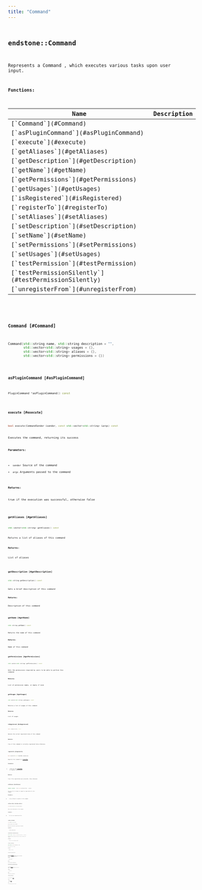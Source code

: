 ```yaml
---
title: "Command"
---
```


## <code className="doc-symbol doc-symbol-class"/> endstone::Command

Represents a Command , which executes various tasks upon user input.


















**Functions:**

<table>
<thead>
   <tr>
      <th>Name</th>
      <th>Description</th>
   </tr>
</thead>
<tbody>
<tr key="classendstone_1_1_command_1aa44822c895d67402241b9570bafd2ce7">
    <td>[`Command`](#Command)</td>
    <td></td>
</tr>
<tr key="classendstone_1_1_command_1ae3f04d6fbd6fe48c29c1b2951f77a5c0">
    <td>[`asPluginCommand`](#asPluginCommand)</td>
    <td></td>
</tr>
<tr key="classendstone_1_1_command_1a983f63a4d9460dcc7a952eabd7c46737">
    <td>[`execute`](#execute)</td>
    <td></td>
</tr>
<tr key="classendstone_1_1_command_1a15380c3310b2a8f58b1ce3e227ddcf6d">
    <td>[`getAliases`](#getAliases)</td>
    <td></td>
</tr>
<tr key="classendstone_1_1_command_1a2f860b42aae19582ecc4a2d74ebc8cca">
    <td>[`getDescription`](#getDescription)</td>
    <td></td>
</tr>
<tr key="classendstone_1_1_command_1ae7306437f7a829db83548ca11288b298">
    <td>[`getName`](#getName)</td>
    <td></td>
</tr>
<tr key="classendstone_1_1_command_1a77de470be4805521e2f8887bbc873152">
    <td>[`getPermissions`](#getPermissions)</td>
    <td></td>
</tr>
<tr key="classendstone_1_1_command_1a43b745e674aed0f0cfc152bb1a99c2b0">
    <td>[`getUsages`](#getUsages)</td>
    <td></td>
</tr>
<tr key="classendstone_1_1_command_1a4b4bfe6350f3deae258fc5fd8e344fbf">
    <td>[`isRegistered`](#isRegistered)</td>
    <td></td>
</tr>
<tr key="classendstone_1_1_command_1a694f2bdd19a6381000fad63fbc3d6ad0">
    <td>[`registerTo`](#registerTo)</td>
    <td></td>
</tr>
<tr key="classendstone_1_1_command_1a79687a94cbcfbd9a07c3aa8d72afd995">
    <td>[`setAliases`](#setAliases)</td>
    <td></td>
</tr>
<tr key="classendstone_1_1_command_1a1dff1fa7383c76451f28d2c131d6c77c">
    <td>[`setDescription`](#setDescription)</td>
    <td></td>
</tr>
<tr key="classendstone_1_1_command_1a66160b5ff3d7efbc62e93e122d699776">
    <td>[`setName`](#setName)</td>
    <td></td>
</tr>
<tr key="classendstone_1_1_command_1a53e55d4c2375b2b34e321f4f46551b09">
    <td>[`setPermissions`](#setPermissions)</td>
    <td></td>
</tr>
<tr key="classendstone_1_1_command_1ab73ce16a9a92a52780fd2640b5f5a91a">
    <td>[`setUsages`](#setUsages)</td>
    <td></td>
</tr>
<tr key="classendstone_1_1_command_1a3d6b00319efa8c4e8bc51227532577d6">
    <td>[`testPermission`](#testPermission)</td>
    <td></td>
</tr>
<tr key="classendstone_1_1_command_1a72a27372e25345d4efe9f421520fc44b">
    <td>[`testPermissionSilently`](#testPermissionSilently)</td>
    <td></td>
</tr>
<tr key="classendstone_1_1_command_1af0220a368428afc83b15d638e40426fd">
    <td>[`unregisterFrom`](#unregisterFrom)</td>
    <td></td>
</tr>
</tbody>
</table>

### <code className="doc-symbol doc-symbol-function"/> Command [#Command]

```cpp
Command(std::string name, std::string description = "",
        std::vector<std::string> usages = {},
        std::vector<std::string> aliases = {},
        std::vector<std::string> permissions = {})
```
### <code className="doc-symbol doc-symbol-function"/> asPluginCommand [#asPluginCommand]

```cpp
PluginCommand *asPluginCommand() const
```
### <code className="doc-symbol doc-symbol-function"/> execute [#execute]

```cpp
bool execute(CommandSender &sender, const std::vector<std::string> &args) const
```


Executes the command, returning its success




**Parameters:**


* `sender` Source of the command 
* `args` Arguments passed to the command 



**Returns:**

true if the execution was successful, otherwise false 





        
### <code className="doc-symbol doc-symbol-function"/> getAliases [#getAliases]

```cpp
std::vector<std::string> getAliases() const
```


Returns a list of aliases of this command




**Returns:**

List of aliases 





        
### <code className="doc-symbol doc-symbol-function"/> getDescription [#getDescription]

```cpp
std::string getDescription() const
```


Gets a brief description of this command




**Returns:**

Description of this command 





        
### <code className="doc-symbol doc-symbol-function"/> getName [#getName]

```cpp
std::string getName() const
```


Returns the name of this command




**Returns:**

Name of this command 





        
### <code className="doc-symbol doc-symbol-function"/> getPermissions [#getPermissions]

```cpp
std::vector<std::string> getPermissions() const
```


Gets the permissions required by users to be able to perform this command




**Returns:**

List of permission names, or empty if none 





        
### <code className="doc-symbol doc-symbol-function"/> getUsages [#getUsages]

```cpp
std::vector<std::string> getUsages() const
```


Returns a list of usages of this command




**Returns:**

List of usages 





        
### <code className="doc-symbol doc-symbol-function"/> isRegistered [#isRegistered]

```cpp
bool isRegistered() const
```


Returns the current registered state of this command




**Returns:**

true if this command is currently registered false otherwise 





        
### <code className="doc-symbol doc-symbol-function"/> registerTo [#registerTo]

```cpp
bool registerTo(const CommandMap &command_map)
```


Registers this command to a [**CommandMap**](classendstone_1_1_command_map.md).




**Parameters:**


* `command_map` the [**CommandMap**](classendstone_1_1_command_map.md) to register to 



**Returns:**

true if the registration was successful, false otherwise 





        
### <code className="doc-symbol doc-symbol-function"/> setAliases [#setAliases]

```cpp
template <typename... Alias> void setAliases(Alias... aliases)
```


Sets the list of aliases to request on registration for this command.




**Parameters:**


* `aliases` aliases to register to this command 




        
### <code className="doc-symbol doc-symbol-function"/> setDescription [#setDescription]

```cpp
void setDescription(std::string description)
```


Sets a brief description of this command.




**Parameters:**


* `description` new command description 




        
### <code className="doc-symbol doc-symbol-function"/> setName [#setName]

```cpp
void setName(std::string name)
```


Sets the name of this command.


May only be used before registering the command.




**Parameters:**


* `name` New command name 




        
### <code className="doc-symbol doc-symbol-function"/> setPermissions [#setPermissions]

```cpp
template <typename... Permission> void setPermissions(Permission... permissions)
```


Sets the permissions required by users to be able to perform this command




**Parameters:**


* `permissions` List of permission names 




        
### <code className="doc-symbol doc-symbol-function"/> setUsages [#setUsages]

```cpp
template <typename... Usage> void setUsages(Usage... usages)
```


Sets the usages of this command




**Parameters:**


* `usages` List of usages 




        
### <code className="doc-symbol doc-symbol-function"/> testPermission [#testPermission]

```cpp
bool testPermission(const CommandSender &target) const
```


Tests the given [**CommandSender**](classendstone_1_1_command_sender.md) to see if they can perform this command. If they do not have permission, they will be informed that they cannot do this.




**Parameters:**


* `target` User to test 



**Returns:**

true if they can use it, otherwise false 





        
### <code className="doc-symbol doc-symbol-function"/> testPermissionSilently [#testPermissionSilently]

```cpp
bool testPermissionSilently(const CommandSender &target) const
```


Tests the given [**CommandSender**](classendstone_1_1_command_sender.md) to see if they can perform this command. No error is sent to the sender.




**Parameters:**


* `target` User to test 



**Returns:**

true if they can use it, otherwise false 





        
### <code className="doc-symbol doc-symbol-function"/> unregisterFrom [#unregisterFrom]

```cpp
bool unregisterFrom(const CommandMap &command_map)
```


Unregisters this command from a [**CommandMap**](classendstone_1_1_command_map.md)




**Parameters:**


* `command_map` the [**CommandMap**](classendstone_1_1_command_map.md) to unregister from 



**Returns:**

true if the unregistration was successful, false otherwise 





        